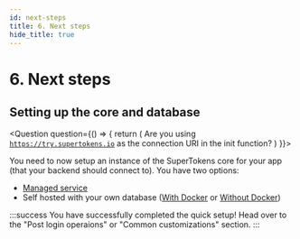 ```yaml
---
id: next-steps
title: 6. Next steps
hide_title: true
---
```


<!-- COPY DOCS -->
<!-- ./thirdpartyemailpassword/nextjs/next-steps.mdx -->


# 6. Next steps

## Setting up the core and database
<Question
    question={() => {
        return (
            <span>Are you using <code>https://try.supertokens.io</code> as the connection URI in the init function?</span>
        )
    }}>
<Answer title="Yes">

You need to now setup an instance of the SuperTokens core for your app (that your backend should connect to). You have two options:
- [Managed service](../quick-setup/core/saas-setup)
- Self hosted with your own database ([With Docker](../quick-setup/core/with-docker) or [Without Docker](../quick-setup/core/without-docker))

</Answer>
<Answer title="No">

:::success
You have successfully completed the quick setup! Head over to the "Post login operaions" or "Common customizations" section.
:::

</Answer>
</Question>
